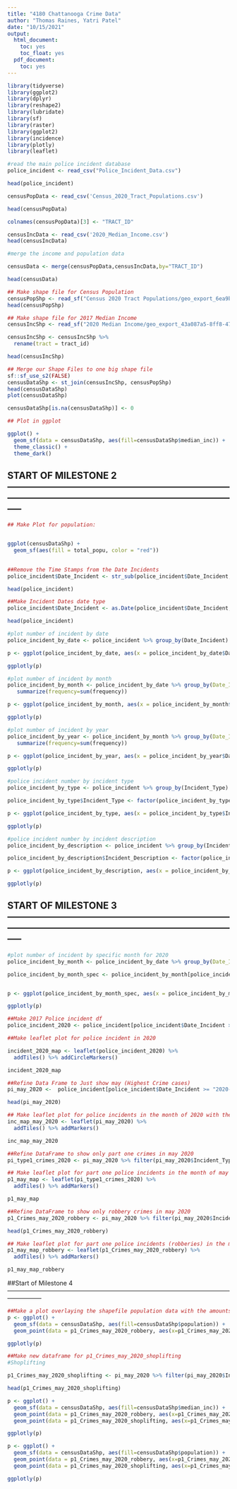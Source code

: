 ---
title: "4180 Chattanooga Crime Data"
author: "Thomas Raines, Yatri Patel"
date: "10/15/2021"
output:
  html_document:
    toc: yes
    toc_float: yes
  pdf_document:
    toc: yes
---

```{r}
library(tidyverse)
library(ggplot2)
library(dplyr)
library(reshape2)
library(lubridate)
library(sf)
library(raster)
library(ggplot2)
library(incidence)
library(plotly)
library(leaflet)
```



```{r}
#read the main police incident database
police_incident <- read_csv("Police_Incident_Data.csv")

head(police_incident)
```


```{r}
censusPopData <- read_csv('Census_2020_Tract_Populations.csv')

head(censusPopData)

colnames(censusPopData)[3] <- "TRACT_ID"
```

```{r}
censusIncData <- read_csv('2020_Median_Income.csv')
head(censusIncData)
```

```{r}
#merge the income and population data

censusData <- merge(censusPopData,censusIncData,by="TRACT_ID")

head(censusData)


```


```{r}
## Make shape file for Census Population
censusPopShp <- read_sf("Census 2020 Tract Populations/geo_export_6ea9b8b9-f93b-41bd-8242-39b59cd81ddc.shp")
head(censusPopShp)
```


```{r}
## Make shape file for 2017 Median Income
censusIncShp <- read_sf("2020 Median Income/geo_export_43a087a5-8ff8-4733-9a99-dd658a9c17f4.shp")

censusIncShp <- censusIncShp %>%
  rename(tract = tract_id)

head(censusIncShp)
```


```{r}
## Merge our Shape Files to one big shape file
sf::sf_use_s2(FALSE)
censusDataShp <- st_join(censusIncShp, censusPopShp)
head(censusDataShp)
plot(censusDataShp)

censusDataShp[is.na(censusDataShp)] <- 0
```


```{r}
## Plot in ggplot

ggplot() +
  geom_sf(data = censusDataShp, aes(fill=censusDataShp$median_inc)) +
  theme_classic() +
  theme_dark()
```


## START OF MILESTONE 2 -----------------------------------------------------------------------------------------------------------------------------------------------------

```{r}

## Make Plot for population:


ggplot(censusDataShp) +
  geom_sf(aes(fill = total_popu, color = "red"))
  

```

```{r}
##Remove the Time Stamps from the Date Incidents
police_incident$Date_Incident <- str_sub(police_incident$Date_Incident, 1, nchar(police_incident$Date_Incident)-12)

head(police_incident)
```

```{r}
##Make Incident Dates date type
police_incident$Date_Incident <- as.Date(police_incident$Date_Incident, format = "%m/%d/%Y")

head(police_incident)
```

```{r}
#plot number of incident by date 
police_incident_by_date <- police_incident %>% group_by(Date_Incident) %>% summarise(frequency = n())

p <- ggplot(police_incident_by_date, aes(x = police_incident_by_date$Date_Incident, y = police_incident_by_date$frequency)) + geom_col(fill="#BE93D4") + geom_smooth() + xlab("Year") + ylab("Number of Incident")

ggplotly(p)
```

```{r}
#plot number of incident by month 
police_incident_by_month <- police_incident_by_date %>% group_by(Date_Incident=floor_date(Date_Incident, "month")) %>%
   summarize(frequency=sum(frequency))

p <- ggplot(police_incident_by_month, aes(x = police_incident_by_month$Date_Incident, y = police_incident_by_month$frequency)) + geom_col(fill="#BE93D4") + geom_smooth() + xlab("Month") + ylab("Number of Incident")

ggplotly(p)

```

```{r}
#plot number of incident by year
police_incident_by_year <- police_incident_by_month %>% group_by(Date_Incident=floor_date(Date_Incident, "year")) %>%
   summarize(frequency=sum(frequency))

p <- ggplot(police_incident_by_year, aes(x = police_incident_by_year$Date_Incident, y = police_incident_by_year$frequency)) + geom_col(fill="#BE93D4") + geom_smooth() + xlab("Year") + ylab("Number of Incident")

ggplotly(p)
```

```{r}
#police incident number by incident type
police_incident_by_type <- police_incident %>% group_by(Incident_Type) %>% summarise(frequency = n())

police_incident_by_type$Incident_Type <- factor(police_incident_by_type$Incident_Type, levels = unique(police_incident_by_type$Incident_Type)[order(police_incident_by_type$frequency, decreasing = TRUE)])

p <- ggplot(police_incident_by_type, aes(x = police_incident_by_type$Incident_Type, y = police_incident_by_type$frequency)) + geom_col(fill="#BE93D4") + geom_smooth() + xlab("Type") + ylab("Number of Incident")

ggplotly(p)
```

```{r}
#police incident number by incident description
police_incident_by_description <- police_incident %>% group_by(Incident_Description) %>% summarise(frequency = n())

police_incident_by_description$Incident_Description <- factor(police_incident_by_description$Incident_Description, levels = unique(police_incident_by_description$Incident_Description)[order(police_incident_by_description$frequency, decreasing = TRUE)])

p <- ggplot(police_incident_by_description, aes(x = police_incident_by_description$Incident_Description, y = police_incident_by_description$frequency)) + geom_col(fill="#BE93D4") + xlab("Description") + ylab("Number of Incident") + theme(axis.text.x = element_text(angle = 90, vjust = 0.5, hjust=1))

ggplotly(p)

```

## START OF MILESTONE 3 -----------------------------------------------------------------------------------------------------------------------------------------------------

```{r}
#plot number of incident by specific month for 2020
police_incident_by_month <- police_incident_by_date %>% group_by(Date_Incident=floor_date(Date_Incident, "month")) %>% summarize(frequency=sum(frequency)) 

police_incident_by_month_spec <- police_incident_by_month[police_incident_by_month$Date_Incident >= "2020-01-01" & police_incident_by_month$Date_Incident <= "2020-12-31",]


p <- ggplot(police_incident_by_month_spec, aes(x = police_incident_by_month_spec$Date_Incident, y = police_incident_by_month_spec$frequency)) + geom_col(fill="#BE93D4") + geom_smooth() + xlab("Month") + ylab("Number of Incident")

ggplotly(p)
```

```{r}
##Make 2017 Police incident df
police_incident_2020 <- police_incident[police_incident$Date_Incident >= "2020-01-01" & police_incident$Date_Incident <= "2020-12-31",]
```

```{r}
##Make leaflet plot for police incident in 2020

incident_2020_map <- leaflet(police_incident_2020) %>%
  addTiles() %>% addCircleMarkers()

incident_2020_map

```

```{r}
##Refine Data Frame to Just show may (Highest Crime cases)
pi_may_2020 <-  police_incident[police_incident$Date_Incident >= "2020-05-01" & police_incident$Date_Incident <= "2020-05-31",]

head(pi_may_2020)

```

```{r}
## Make leaflet plot for police incidents in the month of 2020 with the highest crime (May 20')
inc_map_may_2020 <- leaflet(pi_may_2020) %>%
  addTiles() %>% addMarkers()

inc_map_may_2020
```

```{r}
##Refine DataFrame to show only part one crimes in may 2020
pi_type1_crimes_2020 <- pi_may_2020 %>% filter(pi_may_2020$Incident_Type == "Part 1 Crimes")

```

```{r}
## Make leaflet plot for part one police incidents in the month of may in 2020
p1_may_map <- leaflet(pi_type1_crimes_2020) %>%
  addTiles() %>% addMarkers()

p1_may_map

```

```{r}
##Refine DataFrame to show only robbery crimes in may 2020
p1_Crimes_may_2020_robbery <- pi_may_2020 %>% filter(pi_may_2020$Incident_Description == "Robbery")

head(p1_Crimes_may_2020_robbery)

```

```{r}
## Make leaflet plot for part one police incidents (robberies) in the month of may in 2020
p1_may_map_robbery <- leaflet(p1_Crimes_may_2020_robbery) %>%
  addTiles() %>% addMarkers()

p1_may_map_robbery

```



##Start of Milestone 4 -----------------------------------------------------------------------------------------------------------------------------
```{r}
##Make a plot overlaying the shapefile population data with the amounts of Part one crimes
p <- ggplot() +
  geom_sf(data = censusDataShp, aes(fill=censusDataShp$population)) +
  geom_point(data = p1_Crimes_may_2020_robbery, aes(x=p1_Crimes_may_2020_robbery$Longitude, y=p1_Crimes_may_2020_robbery$Latitude, color="red"))

ggplotly(p)
```



```{r}
##Make new dataframe for p1_Crimes_may_2020_shoplifting
#Shoplifting

p1_Crimes_may_2020_shoplifting <- pi_may_2020 %>% filter(pi_may_2020$Incident_Description == "Shoplifting")

head(p1_Crimes_may_2020_shoplifting)


```





```{r}
p <- ggplot() +
  geom_sf(data = censusDataShp, aes(fill=censusDataShp$median_inc)) +
  geom_point(data = p1_Crimes_may_2020_robbery, aes(x=p1_Crimes_may_2020_robbery$Longitude, y=p1_Crimes_may_2020_robbery$Latitude), color= "red")+
  geom_point(data = p1_Crimes_may_2020_shoplifting, aes(x=p1_Crimes_may_2020_shoplifting$Longitude, y=p1_Crimes_may_2020_shoplifting$Latitude), color = "green")

ggplotly(p)
```

```{r}
p <- ggplot() +
  geom_sf(data = censusDataShp, aes(fill=censusDataShp$population)) +
  geom_point(data = p1_Crimes_may_2020_robbery, aes(x=p1_Crimes_may_2020_robbery$Longitude, y=p1_Crimes_may_2020_robbery$Latitude), color= "red")+
  geom_point(data = p1_Crimes_may_2020_shoplifting, aes(x=p1_Crimes_may_2020_shoplifting$Longitude, y=p1_Crimes_may_2020_shoplifting$Latitude), color = "green")

ggplotly(p)
```

